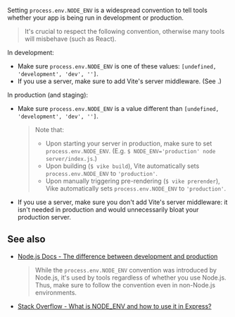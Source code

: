 
Setting `process.env.NODE_ENV` is a <Link href="#see-also">widespread convention</Link> to tell tools whether your app is being run in development or production.

> It's crucial to respect the following convention, otherwise many tools will misbehave (such as React).

In development:

- Make sure `process.env.NODE_ENV` is one of these values: `[undefined, 'development', 'dev', '']`.
- If you use a server, make sure to add Vite's server middleware. (See <Link href="/renderPage#usage" />.)

In production (and staging):

- Make sure `process.env.NODE_ENV` is a value different than `[undefined, 'development', 'dev', '']`.
  > Note that:
  > - Upon starting your server in production, make sure to set `process.env.NODE_ENV`. (E.g. `$ NODE_ENV='production' node server/index.js`.)
  > - Upon building (`$ vike build`), Vite automatically sets `process.env.NODE_ENV` to `'production'`.
  > - Upon manually triggering pre-rendering (<Link href="/command-prerender">`$ vike prerender`</Link>), Vike automatically sets `process.env.NODE_ENV` to `'production'`.
- If you use a server, make sure you don't add Vite's server middleware: it isn't needed in production and would unnecessarily bloat your production server.


## See also

 - [Node.js Docs - The difference between development and production](https://nodejs.org/en/learn/getting-started/nodejs-the-difference-between-development-and-production#:~:text=You%20can%20signal%20Node.js%20that%20you%20are%20running%20in%20production%20by%20setting%20the%20NODE_ENV%3Dproduction%20environment%20variable.)
   > While the `process.env.NODE_ENV` convention was introduced by Node.js, it's used by tools regardless of whether you use Node.js. Thus, make sure to follow the convention even in non-Node.js environments.
 - [Stack Overflow - What is NODE_ENV and how to use it in Express?](https://stackoverflow.com/questions/16978256/what-is-node-env-and-how-to-use-it-in-express/16979503#16979503:~:text=NODE_ENV%20specifically%20is%20used%20(by%20convention)%20to%20state%20whether%20a%20particular%20environment%20is%20a%20production%20or%20a%20development%20environment.)
